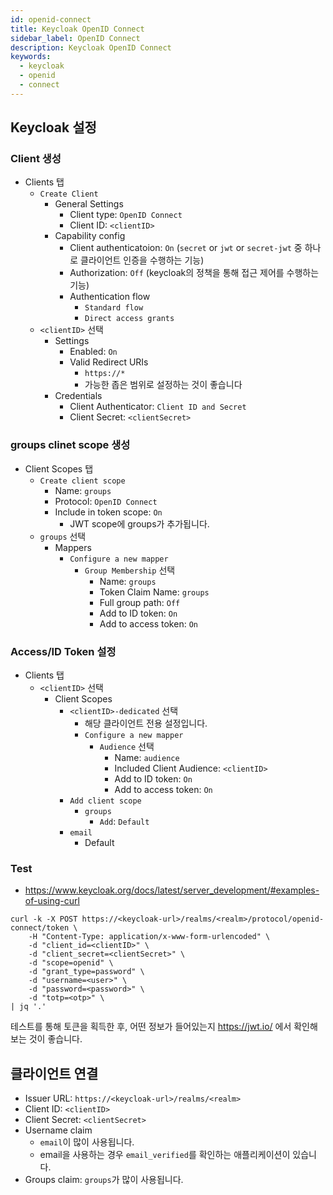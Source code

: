 ```yaml
---
id: openid-connect
title: Keycloak OpenID Connect
sidebar_label: OpenID Connect
description: Keycloak OpenID Connect
keywords:
  - keycloak
  - openid
  - connect
---
```


## Keycloak 설정

### Client 생성

- Clients 탭
  - `Create Client`
    - General Settings
      - Client type: `OpenID Connect`
      - Client ID: `<clientID>`
    - Capability config
      - Client authenticatoion: `On` (`secret` or `jwt` or `secret-jwt` 중 하나로 클라이언트 인증을 수행하는 기능)
      - Authorization: `Off` (keycloak의 정책을 통해 접근 제어를 수행하는 기능)
      - Authentication flow
        - `Standard flow`
        - `Direct access grants`
  - `<clientID>` 선택
    - Settings
      - Enabled: `On`
      - Valid Redirect URIs
        - `https://*`
        - 가능한 좁은 범위로 설정하는 것이 좋습니다
    - Credentials
      - Client Authenticator: `Client ID and Secret`
      - Client Secret: `<clientSecret>`

### groups clinet scope 생성

- Client Scopes 탭
  - `Create client scope`
    - Name: `groups`
    - Protocol: `OpenID Connect`
    - Include in token scope: `On`
      - JWT scope에 groups가 추가됩니다.
  - `groups` 선택
    - Mappers
      - `Configure a new mapper`
        - `Group Membership` 선택
          - Name: `groups`
          - Token Claim Name: `groups`
          - Full group path: `Off`
          - Add to ID token: `On`
          - Add to access token: `On`

### Access/ID Token 설정

- Clients 탭
  - `<clientID>` 선택
    - Client Scopes
      - `<clientID>-dedicated` 선택
        - 해당 클라이언트 전용 설정입니다.
        - `Configure a new mapper`
          - `Audience` 선택
            - Name: `audience`
            - Included Client Audience: `<clientID>`
            - Add to ID token: `On`
            - Add to access token: `On`
      - `Add client scope`
        - `groups`
          - `Add`: `Default`
      - `email`
        - Default

### Test

- https://www.keycloak.org/docs/latest/server_development/#examples-of-using-curl

```shell
curl -k -X POST https://<keycloak-url>/realms/<realm>/protocol/openid-connect/token \
    -H "Content-Type: application/x-www-form-urlencoded" \
    -d "client_id=<clientID>" \
    -d "client_secret=<clientSecret>" \
    -d "scope=openid" \
    -d "grant_type=password" \
    -d "username=<user>" \
    -d "password=<password>" \
    -d "totp=<otp>" \
| jq '.'
```

테스트를 통해 토큰을 획득한 후, 어떤 정보가 들어있는지 https://jwt.io/ 에서 확인해보는 것이 좋습니다.

## 클라이언트 연결

- Issuer URL: `https://<keycloak-url>/realms/<realm>`
- Client ID: `<clientID>`
- Client Secret: `<clientSecret>`
- Username claim
  - `email`이 많이 사용됩니다.
  - email을 사용하는 경우 `email_verified`를 확인하는 애플리케이션이 있습니다.
- Groups claim: `groups`가 많이 사용됩니다.
